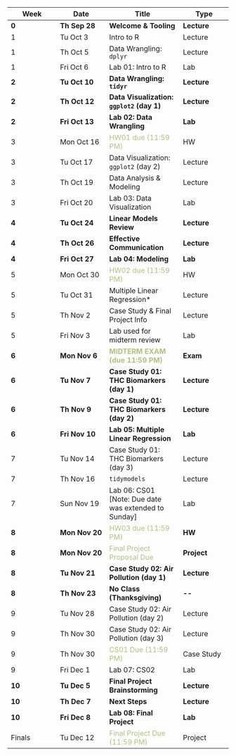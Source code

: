 | Week   | Date           | Title                                                         | Type        |
|----------------|----------------|------------------------|----------------|
| **0**  | **Th Sep 28**  | **Welcome & Tooling**                                         | **Lecture** |
| 1      | Tu Oct 3       | Intro to R                                                    | Lecture     |
| 1      | Th Oct 5       | Data Wrangling: `dplyr`                                       | Lecture     |
| 1      | Fri Oct 6      | Lab 01: Intro to R                                            | Lab         |
| **2**  | **Tu Oct 10**  | **Data Wrangling: `tidyr`**                                   | **Lecture** |
| **2**  | **Th Oct 12**  | **Data Visualization: `ggplot2` (day 1)**                     | **Lecture** |
| **2**  | **Fri Oct 13** | **Lab 02: Data Wrangling**                                    | **Lab**     |
| 3      | Mon Oct 16     | <font color="#ABC57D">HW01 due (11:59 PM)</font>              | HW          |
| 3      | Tu Oct 17      | Data Visualization: `ggplot2` (day 2)                         | Lecture     |
| 3      | Th Oct 19      | Data Analysis & Modeling                                      | Lecture     |
| 3      | Fri Oct 20     | Lab 03: Data Visualization                                    | Lab         |
| **4**  | **Tu Oct 24**  | **Linear Models Review**                                      | **Lecture** |
| **4**  | **Th Oct 26**  | **Effective Communication**                                   | **Lecture** |
| **4**  | **Fri Oct 27** | **Lab 04: Modeling**                                          | **Lab**     |
| 5      | Mon Oct 30     | <font color="#ABC57D">HW02 due (11:59 PM)</font>              | HW          |
| 5      | Tu Oct 31      | Multiple Linear Regression\*                                  | Lecture     |
| 5      | Th Nov 2       | Case Study & Final Project Info                               | Lecture     |
| 5      | Fri Nov 3      | Lab used for midterm review                                   | Lab         |
| **6**  | **Mon Nov 6**  | <font color="#ABC57D">**MIDTERM EXAM (due 11:59 PM)** </font> | **Exam**    |
| **6**  | **Tu Nov 7**   | **Case Study 01: THC Biomarkers (day 1)**                     | **Lecture** |
| **6**  | **Th Nov 9**   | **Case Study 01: THC Biomarkers (day 2)**                     | **Lecture** |
| **6**  | **Fri Nov 10** | **Lab 05: Multiple Linear Regression**                        | **Lab**     |
| 7      | Tu Nov 14      | Case Study 01: THC Biomarkers (day 3)                         | Lecture     |
| 7      | Th Nov 16      | `tidymodels`                                                  | Lecture     |
| 7      | Sun Nov 19     | Lab 06: CS01 \[Note: Due date was extended to Sunday\]        | Lab         |
| **8**  | **Mon Nov 20** | <font color="#ABC57D">HW03 due (11:59 PM)</font>              | **HW**      |
| **8**  | **Mon Nov 20** | <font color="#ABC57D">Final Project Proposal Due</font>       | **Project** |
| **8**  | **Tu Nov 21**  | **Case Study 02: Air Pollution (day 1)**                      | **Lecture** |
| **8**  | **Th Nov 23**  | **No Class (Thanksgiving)**                                   | **\--**     |
| 9      | Tu Nov 28      | Case Study 02: Air Pollution (day 2)                          | Lecture     |
| 9      | Th Nov 30      | Case Study 02: Air Pollution (day 3)                          | Lecture     |
| 9      | Th Nov 30      | <font color="#ABC57D">CS01 Due (11:59 PM)</font>              | Case Study  |
| 9      | Fri Dec 1      | Lab 07: CS02                                                  | Lab         |
| **10** | **Tu Dec 5**   | **Final Project Brainstorming**                               | **Lecture** |
| **10** | **Th Dec 7**   | **Next Steps**                                                | **Lecture** |
| **10** | **Fri Dec 8**  | **Lab 08: Final Project**                                     | **Lab**     |
| Finals | Tu Dec 12      | <font color="#ABC57D">Final Project Due (11:59 PM)</font>     | Project     |
